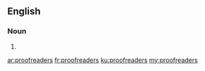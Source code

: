 ==English==

===Noun===
{{head|en|plural}}

# {{plural of|proofreader|lang=en}}

[[ar:proofreaders]]
[[fr:proofreaders]]
[[ku:proofreaders]]
[[my:proofreaders]]